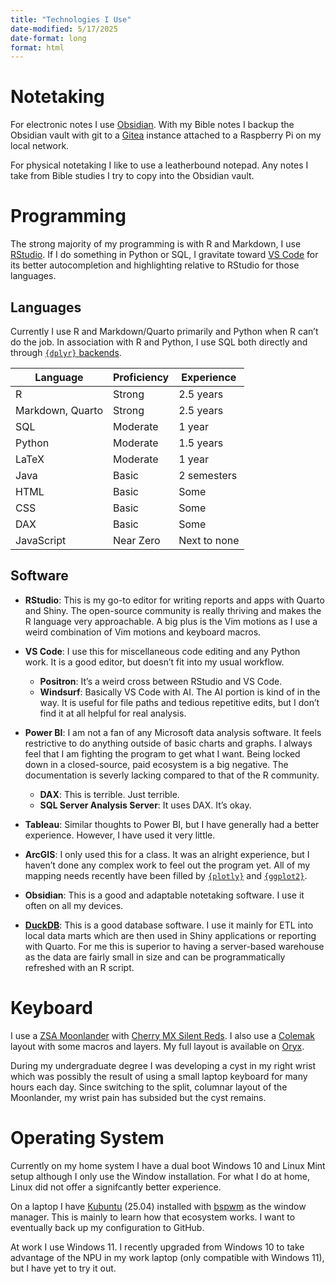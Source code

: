 ```yaml
---
title: "Technologies I Use"
date-modified: 5/17/2025
date-format: long
format: html
---
```


# Notetaking

For electronic notes I use [Obsidian](https://obsidian.md/).
With my Bible notes I backup the Obsidian vault with git to a [Gitea](https://about.gitea.com/) instance attached to a Raspberry Pi on my local network.

For physical notetaking I like to use a leatherbound notepad.
Any notes I take from Bible studies I try to copy into the Obsidian vault.

# Programming

The strong majority of my programming is with R and Markdown, I use [RStudio](https://posit.co/downloads/).
If I do something in Python or SQL, I gravitate toward [VS Code](https://code.visualstudio.com/) for its better autocompletion and highlighting relative to RStudio for those languages.

## Languages

Currently I use R and Markdown/Quarto primarily and Python when R can't do the job.
In association with R and Python, I use SQL both directly and through [`{dplyr}` backends](https://dplyr.tidyverse.org/index.html#backends).

| Language | Proficiency | Experience |
| -------- | ----------- | ---------- |
| R        | Strong      | 2.5 years  |
| Markdown, Quarto | Strong | 2.5 years |
| SQL      | Moderate    | 1 year     |
| Python   | Moderate    | 1.5 years  |
| LaTeX    | Moderate    | 1 year     |
| Java     | Basic       | 2 semesters |
| HTML     | Basic       | Some       |
| CSS      | Basic       | Some       |
| DAX      | Basic       | Some       |
| JavaScript | Near Zero | Next to none |

## Software

- **RStudio**: This is my go-to editor for writing reports and apps with Quarto and Shiny. The open-source community is really thriving and makes the R language very approachable. A big plus is the Vim motions as I use a weird combination of Vim motions and keyboard macros. 

- **VS Code**: I use this for miscellaneous code editing and any Python work. It is a good editor, but doesn't fit into my usual workflow.
    - **Positron**: It's a weird cross between RStudio and VS Code.
    - **Windsurf**: Basically VS Code with AI. The AI portion is kind of in the way. It is useful for file paths and tedious repetitive edits, but I don't find it at all helpful for real analysis.

- **Power BI**: I am not a fan of any Microsoft data analysis software. It feels restrictive to do anything outside of basic charts and graphs. I always feel that I am fighting the program to get what I want. Being locked down in a closed-source, paid ecosystem is a big negative. The documentation is severly lacking compared to that of the R community.
    - **DAX**: This is terrible. Just terrible.
    - **SQL Server Analysis Server**: It uses DAX. It's okay.

- **Tableau**: Similar thoughts to Power BI, but I have generally had a better experience. However, I have used it very little.

- **ArcGIS**: I only used this for a class. It was an alright experience, but I haven't done any complex work to feel out the program yet. All of my mapping needs recently have been filled by [`{plotly}`](https://plotly.com/r/maps/) and [`{ggplot2}`](https://ggplot2.tidyverse.org/reference/ggsf.html).

- **Obsidian**: This is a good and adaptable notetaking software. I use it often on all my devices.

- [**DuckDB**](https://duckdb.org/): This is a good database software. I use it mainly for ETL into local data marts which are then used in Shiny applications or reporting with Quarto. For me this is superior to having a server-based warehouse as the data are fairly small in size and can be programmatically refreshed with an R script.

# Keyboard

I use a [ZSA Moonlander](https://www.zsa.io/moonlander) with [Cherry MX Silent Reds](https://www.cherry.de/en-us/product/mx2a-silent-red).
I also use a [Colemak](https://colemak.com/) layout with some macros and layers.
My full layout is available on [Oryx](https://configure.zsa.io/moonlander/layouts/jYavJ/latest/0).

During my undergraduate degree I was developing a cyst in my right wrist which was possibly the result of using a small laptop keyboard for many hours each day.
Since switching to the split, columnar layout of the Moonlander, my wrist pain has subsided but the cyst remains.

# Operating System

Currently on my home system I have a dual boot Windows 10 and Linux Mint setup although I only use the Window installation.
For what I do at home, Linux did not offer a signifcantly better experience.

On a laptop I have [Kubuntu](https://kubuntu.org/) (25.04) installed with [bspwm](https://github.com/baskerville/bspwm) as the window manager.
This is mainly to learn how that ecosystem works.
I want to eventually back up my configuration to GitHub.

At work I use Windows 11.
I recently upgraded from Windows 10 to take advantage of the NPU in my work laptop (only compatible with Windows 11), but I have yet to try it out.